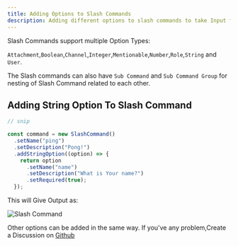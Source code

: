 ```yaml
---
title: Adding Options to Slash Commands
description: Adding different options to slash commands to take Input from Users
---
```


Slash Commands support multiple Option Types:

`Attachment`,`Boolean`,`Channel`,`Integer`,`Mentionable`,`Number`,`Role`,`String` and `User`.

The Slash commands can also have `Sub Command` and `Sub Command Group` for nesting of Slash Command related to each other.

<H2> Adding String Option To Slash Command</H2>

```ts
// snip

const command = new SlashCommand()
  .setName("ping")
  .setDescription("Pong!")
  .addStringOption((option) => {
    return option
      .setName("name")
      .setDescription("What is Your name?")
      .setRequired(true);
  });
```

This will Give Output as:

![Slash Command](/docs/slashCommandWithStringOption.png)


Other options can be added in the same way. If you've any problem,Create a Discussion on [Github](https://github.com/DenoCord-labs/denocordTS/discussions/new)



